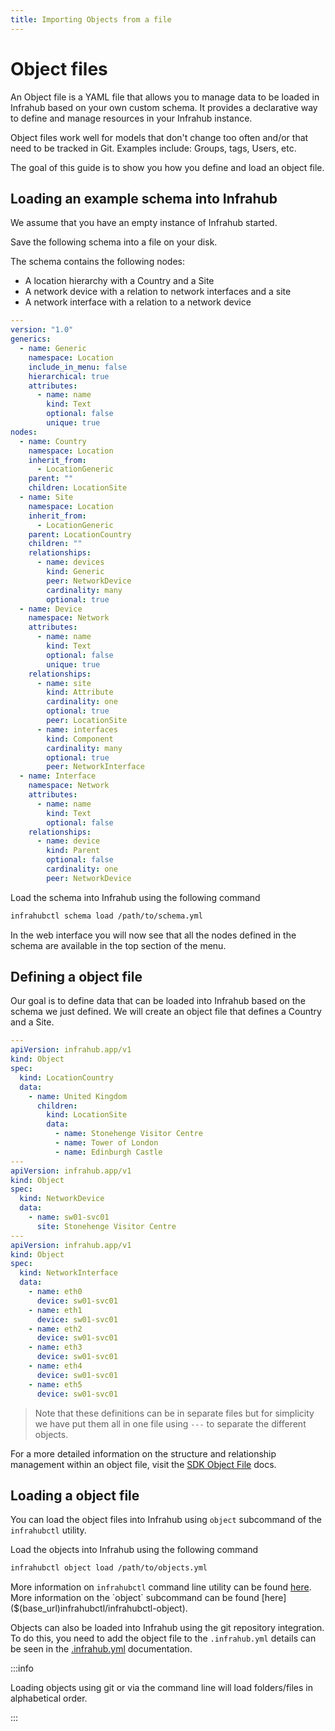 ```yaml
---
title: Importing Objects from a file
---
```


# Object files

An Object file is a YAML file that allows you to manage data to be loaded in Infrahub based on your own custom schema. It provides a declarative way to define and manage resources in your Infrahub instance.

Object files work well for models that don't change too often and/or that need to be tracked in Git. Examples include: Groups, tags, Users, etc.

The goal of this guide is to show you how you define and load an object file.

## Loading an example schema into Infrahub

We assume that you have an empty instance of Infrahub started.

Save the following schema into a file on your disk.

The schema contains the following nodes:

- A location hierarchy with a Country and a Site
- A network device with a relation to network interfaces and a site
- A network interface with a relation to a network device

```yaml
---
version: "1.0"
generics:
  - name: Generic
    namespace: Location
    include_in_menu: false
    hierarchical: true
    attributes:
      - name: name
        kind: Text
        optional: false
        unique: true
nodes:
  - name: Country
    namespace: Location
    inherit_from:
      - LocationGeneric
    parent: ""
    children: LocationSite
  - name: Site
    namespace: Location
    inherit_from:
      - LocationGeneric
    parent: LocationCountry
    children: ""
    relationships:
      - name: devices
        kind: Generic
        peer: NetworkDevice
        cardinality: many
        optional: true
  - name: Device
    namespace: Network
    attributes:
      - name: name
        kind: Text
        optional: false
        unique: true
    relationships:
      - name: site
        kind: Attribute
        cardinality: one
        optional: true
        peer: LocationSite
      - name: interfaces
        kind: Component
        cardinality: many
        optional: true
        peer: NetworkInterface
  - name: Interface
    namespace: Network
    attributes:
      - name: name
        kind: Text
        optional: false
    relationships:
      - name: device
        kind: Parent
        optional: false
        cardinality: one
        peer: NetworkDevice
```

Load the schema into Infrahub using the following command

```bash
infrahubctl schema load /path/to/schema.yml
```

In the web interface you will now see that all the nodes defined in the schema are available in the top section of the menu.

## Defining a object file

Our goal is to define data that can be loaded into Infrahub based on the schema we just defined. We will create an object file that defines a Country and a Site.

```yaml
---
apiVersion: infrahub.app/v1
kind: Object
spec:
  kind: LocationCountry
  data:
    - name: United Kingdom
      children:
        kind: LocationSite
        data:
          - name: Stonehenge Visitor Centre
          - name: Tower of London
          - name: Edinburgh Castle
---
apiVersion: infrahub.app/v1
kind: Object
spec:
  kind: NetworkDevice
  data:
    - name: sw01-svc01
      site: Stonehenge Visitor Centre
---
apiVersion: infrahub.app/v1
kind: Object
spec:
  kind: NetworkInterface
  data:
    - name: eth0
      device: sw01-svc01
    - name: eth1
      device: sw01-svc01
    - name: eth2
      device: sw01-svc01
    - name: eth3
      device: sw01-svc01
    - name: eth4
      device: sw01-svc01
    - name: eth5
      device: sw01-svc01
```

> Note that these definitions can be in separate files but for simplicity we have put them all in one file using `---` to separate the different objects.

For a more detailed information on the structure and relationship management within an object file, visit the [SDK Object File]($(base_url)python-sdk/topics/object_file) docs.

## Loading a object file

You can load the object files into Infrahub using `object` subcommand of the `infrahubctl` utility.

Load the objects into Infrahub using the following command

```bash
infrahubctl object load /path/to/objects.yml
```

More information on `infrahubctl` command line utility can be found [here]($(base_url)infrahubctl/infrahubctl).
More information on the `object` subcommand can be found [here]($(base_url)infrahubctl/infrahubctl-object).

Objects can also be loaded into Infrahub using the git repository integration. To do this, you need to add the object file to the `.infrahub.yml` details can be seen in the [.infrahub.yml](../topics/infrahub-yml.mdx) documentation.

:::info

Loading objects using git or via the command line will load folders/files in alphabetical order.

:::